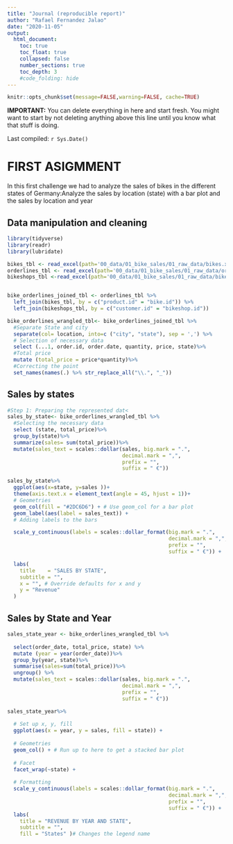 ```yaml
---
title: "Journal (reproducible report)"
author: "Rafael Fernandez Jalao"
date: "2020-11-05"
output:
  html_document:
    toc: true
    toc_float: true
    collapsed: false
    number_sections: true
    toc_depth: 3
    #code_folding: hide
---
```


```r
knitr::opts_chunk$set(message=FALSE,warning=FALSE, cache=TRUE)
```

**IMPORTANT:** You can delete everything in here and start fresh. You might want to start by not deleting anything above this line until you know what that stuff is doing.

Last compiled: `r Sys.Date()`

# FIRST ASIGMMENT

In this first challenge we had to analyze the sales of bikes in the different states of Germany:Analyze the sales by location (state) with a bar plot and the sales by location and year

## Data manipulation and cleaning

```r
library(tidyverse)
library(readr)
library(lubridate)

bikes_tbl <- read_excel(path='00_data/01_bike_sales/01_raw_data/bikes.xlsx')
orderlines_tbl <- read_excel(path='00_data/01_bike_sales/01_raw_data/orderlines.xlsx')
bikeshops_tbl <-read_excel(path='00_data/01_bike_sales/01_raw_data/bikeshops.xlsx')


bike_orderlines_joined_tbl <- orderlines_tbl %>%
  left_join(bikes_tbl, by = c("product.id" = "bike.id")) %>%
  left_join(bikeshops_tbl, by = c("customer.id" = "bikeshop.id"))

bike_orderlines_wrangled_tbl<- bike_orderlines_joined_tbl %>%
  #Separate State and city
  separate(col= location, into=c ("city", "state"), sep = ',') %>%
  # Selection of necessary data
  select (...1, order.id, order.date, quantity, price, state)%>%
  #Total price
  mutate (total_price = price*quantity)%>%
  #Correcting the point
  set_names(names(.) %>% str_replace_all("\\.", "_"))
```

## Sales by states 
```r
#Step 1: Preparing the represented dat<
sales_by_state<- bike_orderlines_wrangled_tbl %>%
  #Selecting the necessary data
  select (state, total_price)%>%
  group_by(state)%>%
  summarize(sales= sum(total_price))%>%
  mutate(sales_text = scales::dollar(sales, big.mark = ".", 
                                     decimal.mark = ",", 
                                     prefix = "", 
                                     suffix = " €"))
```
```r
sales_by_state%>%
  ggplot(aes(x=state, y=sales ))+
  theme(axis.text.x = element_text(angle = 45, hjust = 1))+
  # Geometries
  geom_col(fill = "#2DC6D6") + # Use geom_col for a bar plot
  geom_label(aes(label = sales_text)) +
  # Adding labels to the bars

  scale_y_continuous(labels = scales::dollar_format(big.mark = ".", 
                                                    decimal.mark = ",", 
                                                    prefix = "", 
                                                    suffix = " €")) +

  labs(
    title    = "SALES BY STATE",
    subtitle = "",
    x = "", # Override defaults for x and y
    y = "Revenue"
  )
```

## Sales by State and Year 
```r
sales_state_year <- bike_orderlines_wrangled_tbl %>%
  
  select(order_date, total_price, state) %>%
  mutate (year = year(order_date))%>%
  group_by(year, state)%>%
  summarise(sales=sum(total_price))%>%
  ungroup() %>%
  mutate(sales_text = scales::dollar(sales, big.mark = ".", 
                                     decimal.mark = ",", 
                                     prefix = "", 
                                     suffix = " €"))


```
```r
sales_state_year%>%
  
  # Set up x, y, fill
  ggplot(aes(x = year, y = sales, fill = state)) +
  
  # Geometries
  geom_col() + # Run up to here to get a stacked bar plot
  
  # Facet
  facet_wrap(~state) +
  
  # Formatting
  scale_y_continuous(labels = scales::dollar_format(big.mark = ".", 
                                                    decimal.mark = ",", 
                                                    prefix = "", 
                                                    suffix = " €")) +
  labs(
    title = "REVENUE BY YEAR AND STATE",
    subtitle = "",
    fill = "States" )# Changes the legend name

```
